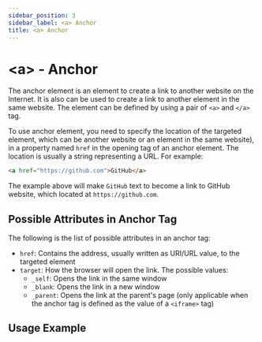 ```yaml
---
sidebar_position: 3
sidebar_label: <a> Anchor
title: <a> Anchor
---
```



# &lt;a&gt; - Anchor

The anchor element is an element to create a link to another website on the
Internet. It is also can be used to create a link to another element in the same
website. The element can be defined by using a pair of `<a>` and `</a>` tag.

To use anchor element, you need to specify the location of the targeted element,
which can be another website or an element in the same website), in a property
named `href` in the opening tag of an anchor element. The location is usually a
string representing a URL. For example:

```html
<a href="https://github.com">GitHub</a>
```

The example above will make `GitHub` text to become a link to GitHub website,
which located at `https://github.com`.

## Possible Attributes in Anchor Tag

The following is the list of possible attributes in an anchor tag:

-  `href`: Contains the address, usually written as URI/URL value, to the
   targeted element
-  `target`: How the browser will open the link. The possible values:
   -  `_self`: Opens the link in the same window
   -  `_blank`: Opens the link in a new window
   -  `_parent`: Opens the link at the parent's page (only applicable when the
      anchor tag is defined as the value of a `<iframe>` tag)

## Usage Example

<Tabs>
    <TabItem value="example1" label="Text element as a link" default>
        <CodeEditor defaultValue={anchorExample1} />
    </TabItem>
    <TabItem value="example2" label="Non-text element as a link">
        <CodeEditor defaultValue={anchorExample2} />
    </TabItem>
</Tabs>

